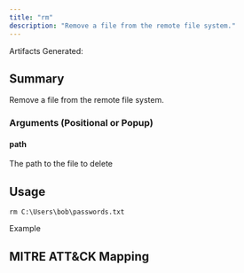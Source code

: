 ```yaml
---
title: "rm"
description: "Remove a file from the remote file system."
---
```


<Info>
Artifacts Generated: 
</Info>

## Summary

Remove a file from the remote file system.

### Arguments (Positional or Popup)

#### path
The path to the file to delete

## Usage
```
rm C:\Users\bob\passwords.txt
```

Example


## MITRE ATT&CK Mapping
